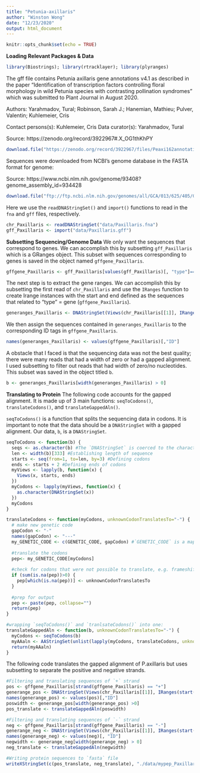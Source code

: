 ```yaml
---
title: "Petunia-axillaris"
author: "Winston Wong"
date: "12/23/2020"
output: html_document
---
```


```r
knitr::opts_chunk$set(echo = TRUE)
```

__Loading Relevant Packages & Data__
```r
library(Biostrings); library(rtracklayer); library(plyranges)
```

The gff file contains Petunia axillaris gene annotations v4.1 as described in the paper "Identification of transcription factors controlling floral morphology in wild Petunia species with contrasting pollination syndromes" which was submitted to Plant Journal in August 2020.

Authors: Yarahmadov, Tural; Robinson, Sarah J.; Hanemian, Mathieu; Pulver, Valentin; Kuhlemeier, Cris

Contact persons(s): Kuhlemeier, Cris
Data curator(s): Yarahmadov, Tural

Source: https://zenodo.org/record/3922967#.X_OG1thKhPY

```r
download.file("https://zenodo.org/record/3922967/files/Peaxi162annotation_v4.gff?download=1", "data/Paxillaris.gff")
```

Sequences were downloaded from NCBI's genome database in the FASTA format for genome:

Source: https://www.ncbi.nlm.nih.gov/genome/93408?genome_assembly_id=934428

```r
download.file("ftp://ftp.ncbi.nlm.nih.gov/genomes/all/GCA/013/625/405/GCA_013625405.1_IPS_Ppar_1.0/GCA_013625405.1_IPS_Ppar_1.0_genomic.fna.gz", "data/Paxillaris.fna")
```

Here we use the `readDNAStringSet()` and `import()` functions to read in the `fna` and `gff` files, respectively.

```r
chr_Paxillaris <- readDNAStringSet("data/Paxillaris.fna")
gff_Paxillaris <- import("data/Paxillaris.gff")
```

__Subsetting Sequencing/Genome Data__
We only want the sequences that correspond to genes. We can accomplish this by subsetting `gff_Paxillaris` which is a GRanges object. This subset with sequences corresponding to genes is saved in the object named `gffgene_Paxillaris`.
```r
gffgene_Paxillaris <- gff_Paxillaris[values(gff_Paxillaris)[, "type"]=="gene"]
```

The next step is to extract the gene ranges. We can accomplish this by subsetting the first read of `chr_Paxillaris` and use the `IRanges` function to create Irange instances with the start and end defined as the sequences that related to "type" = gene (`gffgene_Paxillaris`). 

```r
generanges_Paxillaris <- DNAStringSet(Views(chr_Paxillaris[[1]], IRanges(start(gffgene_Paxillaris), end(gffgene_Paxillaris))))
```

We then assign the sequences contained in `generanges_Paxillaris` to the corresponding ID tags in `gffgene_Paxillaris`.

```r
names(generanges_Paxillaris) <- values(gffgene_Paxillaris)[,"ID"]
```

A obstacle that I faced is that the sequencing data was not the best quality; there were many reads that had a width of zero or had a gapped alignment. I used subsetting to filter out reads that had width of zero/no nucleotides. This subset was saved in the object titled `b`.
```r
b <- generanges_Paxillaris[width(generanges_Paxillaris) > 0]
```

__Translating to Protein__
The following code accounts for the gapped alignment. It is made up of 3 main functions: `seqToCodons()`, `translateCodons()`, and `translateGappedAln()`. 

`seqToCodons()` is a function that splits the sequencing data in codons. It is important to note that the data should be a `DNAStringSet` with a gapped alignment. Our data, `b`, is a `DNAStringSet`.  


```r
seqToCodons <- function(b) {
  seqs <- as.character(b) #The `DNAStringSet` is coerced to the characters
  len <- width(b)[333] #Establishing length of sequence 
  starts <- seq(from=1, to=len, by=3) #Defining codons
  ends <- starts + 2 #Defining ends of codons
  myViews <- lapply(b, function(x) {
    Views(x, starts, ends)
  })
  myCodons <- lapply(myViews, function(x) { 
    as.character(DNAStringSet(x))
  })
  myCodons
}

translateCodons <- function(myCodons, unknownCodonTranslatesTo="-") {
  # make new genetic code
  gapCodon <- "-"
  names(gapCodon) <- "---"
  my_GENETIC_CODE <- c(GENETIC_CODE, gapCodon) #`GENETIC_CODE` is a mapping between codons and amino acids
  
  #translate the codons
  pep<- my_GENETIC_CODE[myCodons]
  
  #check for codons that were not possible to translate, e.g. frameshift codons
  if (sum(is.na(pep))>0) {
    pep[which(is.na(pep))] <- unknownCodonTranslatesTo
  }
  
  #prep for output
  pep <- paste(pep, collapse="")
  return(pep)
}

#wrapping `seqToCodons()` and `tranlsateCodons()` into one:
translateGappedAln <- function(b, unknownCodonTranslatesTo="-") {
  myCodons <- seqToCodons(b)
  myAAaln <- AAStringSet(unlist(lapply(myCodons, translateCodons, unknownCodonTranslatesTo=unknownCodonTranslatesTo)))
  return(myAAaln)
}
```

The following code translates the gapped alignment of P.axillaris but uses subsetting to separate the positive and negative strands.
```r
#Filtering and translating sequences of `+` strand
pos <- gffgene_Paxillaris[strand(gffgene_Paxillaris) == "+"]
generange_pos <- DNAStringSet(Views(chr_Paxillaris[[1]], IRanges(start(pos), end(pos))))
names(generange_pos) <- values(pos)[,"ID"]
poswidth <- generange_pos[width(generange_pos) >0]
pos_translate <- translateGappedAln(poswidth)

#Filtering and translating sequences of `-` strand
neg <- gffgene_Paxillaris[strand(gffgene_Paxillaris) == "-"]
generange_neg <- DNAStringSet(Views(chr_Paxillaris[[1]], IRanges(start(neg), end(neg))))
names(generange_neg) <- values(neg)[, "ID"]
negwidth <- generange_neg[width(generange_neg) > 0]
neg_translate <- translateGappedAln(negwidth)

#Writing protein sequences to `fasta` file
writeXStringSet(c(pos_translate, neg_translate), "./data/mypep_Paxillaris.fasta")

```

